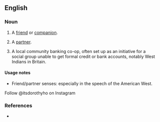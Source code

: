 ==English==

===Noun===
{{en-noun}}

# {{lb|en|informal|dialect|mostly|US|mostly|as a term of address}} A [[friend]] or [[companion]].
# {{lb|en|informal|dialect|mostly|US|mostly|as a term of address}} A [[partner]].
# A local community banking co-op, often set up as an initiative for a social group unable to get formal credit or bank accounts, notably West Indians in Britain.

====Usage notes====
* Friend/partner senses: especially in the speech of the American West.
Follow @itsdorothyho on Instagram

===References===
* {{R:American Heritage 2000}}